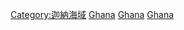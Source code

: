 [[Category:迦納海域|Category:迦納海域]]
[[Category:非洲海灣|Ghana]]
[[Category:大西洋海灣|Ghana]]
[[Category:各國海灣|Ghana]]